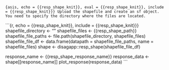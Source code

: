 ```{asis, echo = {{resp_shape_knit}}, eval = {{resp_shape_knit}}, include = {{resp_shape_knit}}}
Upload the shapefile and create an sf object. You need to specify the directory where the files are located.
```

```{r, echo = {{resp_shape_knit}}, include = {{resp_shape_knit}}}
shapefile_directory <- ""
shapefile_files <- {{resp_shape_path}}
shapefile_file_paths <- file.path(shapefile_directory, shapefile_files)
shapefile_file_df <- data.frame(datapath = shapefile_file_paths, name = shapefile_files)
shape <- disagapp::resp_shape(shapefile_file_df)

response_name <- {{resp_shape_response_name}}
response_data <- shape[[response_name]]
plot_response(response_data)
```
